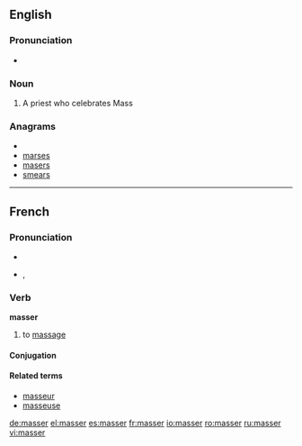 ==English==

===Pronunciation===
* {{rhymes|æsə(r)}}

===Noun===
{{en-noun}}

# {{obsolete}} A priest who celebrates Mass

===Anagrams===
* {{alphagram|aemrss}}
* [[marses#English|marses]]
* [[masers#English|masers]]
* [[smears#English|smears]]

----

==French==

===Pronunciation===
* {{audio|Fr-masser.ogg|audio}}
* {{IPA|/ma.se/|lang=fr}}, {{SAMPA|/ma.se/}}

===Verb===
'''masser'''

# to [[massage]]

====Conjugation====
{{fr-conj-er|mass|avoir}}

====Related terms====
* [[masseur]]
* [[masseuse]]

[[de:masser]]
[[el:masser]]
[[es:masser]]
[[fr:masser]]
[[io:masser]]
[[ro:masser]]
[[ru:masser]]
[[vi:masser]]